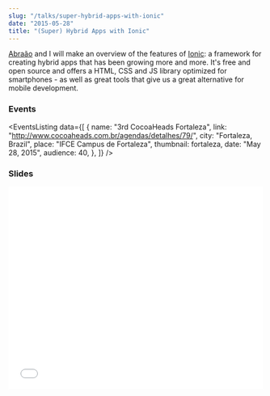```yaml
---
slug: "/talks/super-hybrid-apps-with-ionic"
date: "2015-05-28"
title: "(Super) Hybrid Apps with Ionic"
---
```




[Abraão](https://github.com/AbraaoAlves) and I will make an overview of the features of [Ionic](http://ionicframework.com/): a framework for creating hybrid apps that has been growing more and more. It's free and open source and offers a HTML, CSS and JS library optimized for smartphones - as well as great tools that give us a great alternative for mobile development.

### Events

<EventsListing
  data={[
    {
      name: "3rd CocoaHeads Fortaleza",
      link: "http://www.cocoaheads.com.br/agendas/detalhes/79/",
      city: "Fortaleza, Brazil",
      place: "IFCE Campus de Fortaleza",
      thumbnail: fortaleza,
      date: "May 28, 2015",
      audience: 40,
    },
  ]}
/>

### Slides

<div style="left: 0; width: 100%; height: 0; position: relative; padding-bottom: 79.5798%;">
  <iframe
    src="//speakerdeck.com/player/120c641956534823a429baf8f41a3e6a"
    style="border: 0; top: 0; left: 0; width: 100%; height: 100%; position: absolute;"
    allowfullscreen
    scrolling="no"
  ></iframe>
</div>

